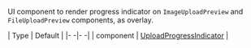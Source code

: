 UI component to render progress indicator on `ImageUploadPreview` and `FileUploadPreview` components, as overlay.

| Type | Default |
|- -|- -|
| component | [UploadProgressIndicator](https://github.com/GetStream/stream-chat-react-native/blob/master/package/src/components/MessageInput/UploadProgressIndicator.tsx) |
